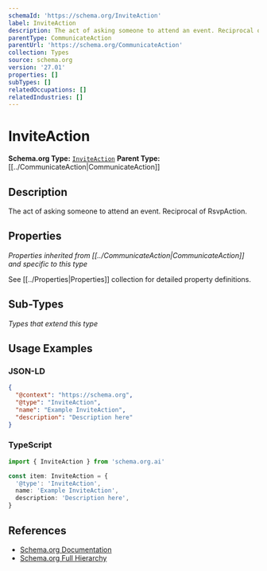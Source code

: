 ```yaml
---
schemaId: 'https://schema.org/InviteAction'
label: InviteAction
description: The act of asking someone to attend an event. Reciprocal of RsvpAction.
parentType: CommunicateAction
parentUrl: 'https://schema.org/CommunicateAction'
collection: Types
source: schema.org
version: '27.01'
properties: []
subTypes: []
relatedOccupations: []
relatedIndustries: []
---
```

# InviteAction

**Schema.org Type:** [`InviteAction`](https://schema.org/InviteAction)
**Parent Type:** [[../CommunicateAction|CommunicateAction]]

## Description

The act of asking someone to attend an event. Reciprocal of RsvpAction.

## Properties

*Properties inherited from [[../CommunicateAction|CommunicateAction]] and specific to this type*

See [[../Properties|Properties]] collection for detailed property definitions.

## Sub-Types

*Types that extend this type*

## Usage Examples

### JSON-LD

```json
{
  "@context": "https://schema.org",
  "@type": "InviteAction",
  "name": "Example InviteAction",
  "description": "Description here"
}
```

### TypeScript

```typescript
import { InviteAction } from 'schema.org.ai'

const item: InviteAction = {
  '@type': 'InviteAction',
  name: 'Example InviteAction',
  description: 'Description here',
}
```

## References

- [Schema.org Documentation](https://schema.org/InviteAction)
- [Schema.org Full Hierarchy](https://schema.org/docs/full.html)
